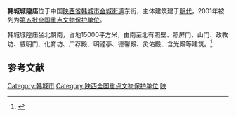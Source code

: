 {{coord|35|27|48|N|110|26|09|E|display=title|scale:10000}}
{{文物保护单位
| 级别 = 全国
| 名称 = 韩城城隍庙
| 图片 = 
| 所在 = {{CHN}}[[陕西省|陕西省]][[韩城市|韩城市]]
| 分类 = 古建筑
| 时代 = 明
| 编号 = [[第五批全国重点文物保护单位|第五批]]第426项
| 登录 = 2001年6月25日
}}

'''韩城城隍庙'''位于中国[[陕西省|陕西省]][[韩城市|韩城市]][[金城街道_(韩城市)|金城街道]]东街，主体建筑建于[[明代|明代]]，2001年被列为[[第五批全国重点文物保护单位|第五批全国重点文物保护单位]]。

韩城城隍庙坐北朝南，占地15000平方米，由南至北有照壁、照屏门、山门、政教坊、威明门、化育坊、广荐殿、明禋亭、德馨殿、灵佑殿、含光殿等建筑。<ref>{{Cite book |title=全国重点文物保护单位·第一至第五批·第Ⅲ卷 |publisher=文物出版社 |year=2004 |isbn=7-5010-1525-2 |pages=335 }}</ref>

==参考文献==
{{reflist}}
{{渭南市文物保护单位}}
{{陕西全国重点文物保护单位}}

{{DEFAULTSORT:Han}}
[[Category:韩城市|Category:韩城市]]
[[Category:陕西全国重点文物保护单位|Category:陕西全国重点文物保护单位]]
[[Category:陕西城隍庙|陕]]